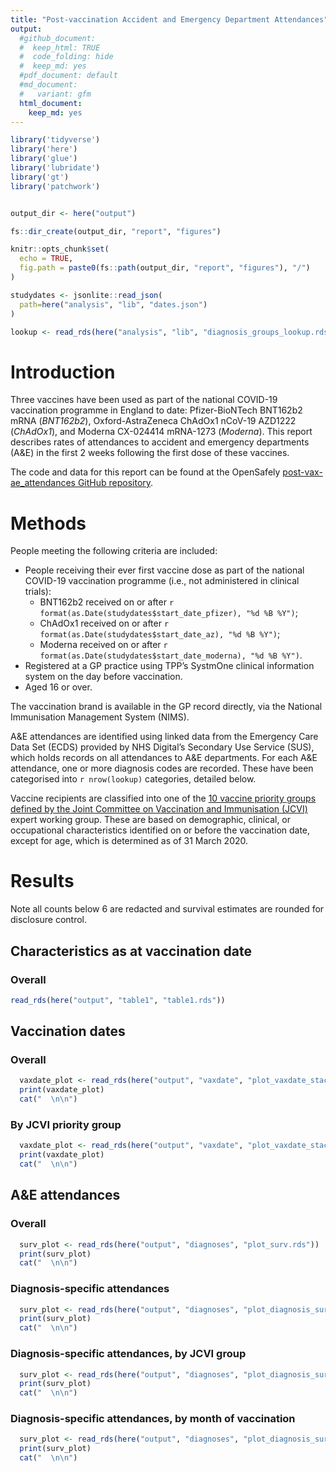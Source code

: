 ```yaml
---
title: "Post-vaccination Accident and Emergency Department Attendances"
output:
  #github_document:
  #  keep_html: TRUE
  #  code_folding: hide
  #  keep_md: yes
  #pdf_document: default
  #md_document:
  #   variant: gfm
  html_document:
    keep_md: yes
---
```


```r

library('tidyverse')
library('here')
library('glue')
library('lubridate')
library('gt')
library('patchwork')


output_dir <- here("output")

fs::dir_create(output_dir, "report", "figures")

knitr::opts_chunk$set(
  echo = TRUE,
  fig.path = paste0(fs::path(output_dir, "report", "figures"), "/")
)

studydates <- jsonlite::read_json(
  path=here("analysis", "lib", "dates.json")
)

lookup <- read_rds(here("analysis", "lib", "diagnosis_groups_lookup.rds")) 

```

# Introduction

Three vaccines have been used as part of the national COVID-19 vaccination programme in England to date: Pfizer-BioNTech BNT162b2 mRNA (*BNT162b2*), Oxford-AstraZeneca ChAdOx1 nCoV-19 AZD1222 (*ChAdOx1*), and Moderna CX-024414 mRNA-1273 (*Moderna*). This report describes rates of attendances to accident and emergency departments (A&E) in the first 2 weeks following the first dose of these vaccines. 

The code and data for this report can be found at the OpenSafely [post-vax-ae_attendances GitHub repository](https://github.com/opensafely/post-vax-ae-attendances). 


# Methods

People meeting the following criteria are included:

* People receiving their ever first vaccine dose as part of the national COVID-19 vaccination programme (i.e., not administered in clinical trials):
  * BNT162b2 received on or after `r format(as.Date(studydates$start_date_pfizer), "%d %B %Y")`;
  * ChAdOx1 received on or after `r format(as.Date(studydates$start_date_az), "%d %B %Y")`;
  * Moderna received on or after `r format(as.Date(studydates$start_date_moderna), "%d %B %Y")`.
* Registered at a GP practice using TPP's SystmOne clinical information system on the day before vaccination.
* Aged 16 or over.

The vaccination brand is available in the GP record directly, via the National Immunisation Management System (NIMS).

A&E attendances are identified using linked data from the Emergency Care Data Set (ECDS) provided by NHS Digital's Secondary Use Service (SUS), which holds records on all attendances to A&E departments. For each A&E attendance, one or more diagnosis codes are recorded. These have been categorised into `r nrow(lookup)` categories, detailed below.

Vaccine recipients are classified into one of the [10 vaccine priority groups defined by the Joint Committee on Vaccination and Immunisation (JCVI)](https://assets.publishing.service.gov.uk/government/uploads/system/uploads/attachment_data/file/1007737/Greenbook_chapter_14a_30July2021.pdf#page=12) expert working group. These are based on demographic, clinical, or occupational characteristics identified on or before the vaccination date, except for age, which is determined as of 31 March 2020.

# Results

Note all counts below 6 are redacted and survival estimates are rounded for disclosure control.

## Characteristics as at vaccination date

### Overall
```r
read_rds(here("output", "table1", "table1.rds"))
```


## Vaccination dates


### Overall
```r
  vaxdate_plot <- read_rds(here("output", "vaxdate", "plot_vaxdate_stack.rds"))
  print(vaxdate_plot)
  cat("  \n\n")
```

### By JCVI priority group

```r
  vaxdate_plot <- read_rds(here("output", "vaxdate", "plot_vaxdate_stack_jcvi.rds"))
  print(vaxdate_plot)
  cat("  \n\n")
```

## A&E attendances

### Overall

```r
  surv_plot <- read_rds(here("output", "diagnoses", "plot_surv.rds"))
  print(surv_plot)
  cat("  \n\n")
```

### Diagnosis-specific attendances

```r
  surv_plot <- read_rds(here("output", "diagnoses", "plot_diagnosis_surv.rds"))
  print(surv_plot)
  cat("  \n\n")
```


### Diagnosis-specific attendances, by JCVI group

```r
  surv_plot <- read_rds(here("output", "diagnoses", "plot_diagnosis_surv_jcvi.rds"))
  print(surv_plot)
  cat("  \n\n")
```


### Diagnosis-specific attendances, by month of vaccination

```r
  surv_plot <- read_rds(here("output", "diagnoses", "plot_diagnosis_surv_month.rds"))
  print(surv_plot)
  cat("  \n\n")
```

